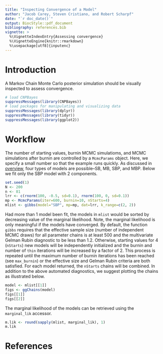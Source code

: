 ```yaml
---
title: "Inspecting Convergence of a Model"
author: "Jacob Carey, Steven Cristiano, and Robert Scharpf"
date: "`r doc_date()`"
output: BiocStyle::pdf_document
bibliography: references.bib
vignette: >
  %\VignetteIndexEntry{Assessing convergence}
  %\VignetteEngine{knitr::rmarkdown}
  %\usepackage[utf8]{inputenc} 
---
```


# Introduction

A Markov Chain Monte Carlo posterior simulation should be visually inspected to assess convergence.

```r
# load CNPBayes
suppressMessages(library(CNPBayes))
# load packages for manipulating and visualizing data
suppressMessages(library(dplyr))
suppressMessages(library(tidyr))
suppressMessages(library(ggplot2))
```

# Workflow

The number of starting values, burnin MCMC simulatioms, and MCMC simulations
after burnin are controlled by a `McmcParams` object. Here, we specify a small
number so that the example runs quickly. As discussed in [overview](Overview.Rmd), four types of models are possible--SB, MB, SBP, and MBP.  Below we fit only the SBP model with 2 components.

```r
set.seed(1)
N <- 200
n <- 81
lrr <- c(rnorm(100, -0.5, sd=0.1), rnorm(100, 0, sd=0.1))
mp <- McmcParams(iter=600, burnin=10, nStarts=4)
mlist <- gibbs(model="SBP", mp=mp, dat=lrr, k_range=c(2, 2))
```

Had more than 1 model been fit, the models in `mlist` would be sorted by decreasing value of the marginal likelihood.  Note, the marginal likelihood is only meaningful if the models have converged.  By default, the function `gibbs` requires that the effective sample size (number of independent MCMC draws) for all parameter chains is at least 500 and the multivariate Gelman Rubin diagnostic to be less than 1.2.  Otherwise, starting values for 4 (`nStarts`) new models will be independently initialized and the burnin and number of `thin` iterations will be increased by a factor of 2.  This process is repeated until the maximum number of burnin iterations has been reached (see `max_burnin`) or the effective size and Gelman Rubin criteria are both satisfied.  For each model returned, the `nStarts` chains will be combined.  In addition to the above automated diagnostics, we suggest plotting the chains as illustrated below.

```r
model <- mlist[[1]]
figs <- ggChains(model)
figs[[1]]
figs[[2]]
```

The marginal likelihood of the models can be retrieved using the `marginal_lik` accessor.

```r
m.lik <- round(sapply(mlist, marginal_lik), 1)
m.lik
```

# References
